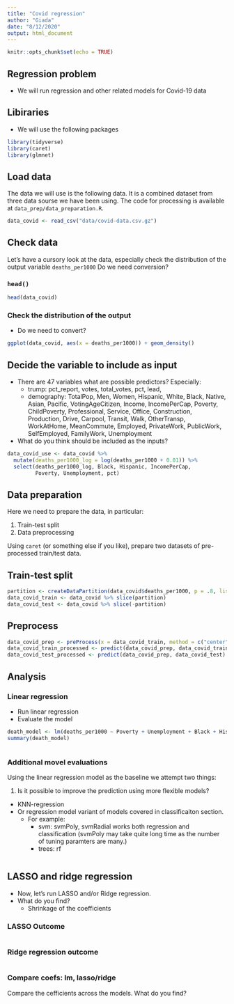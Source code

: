 ```yaml
---
title: "Covid regression"
author: "Giada"
date: "8/12/2020"
output: html_document
---
```


```r
knitr::opts_chunk$set(echo = TRUE)
```

## Regression problem

- We will run regression and other related models for Covid-19 data

## Libiraries

- We will use the following packages

```r
library(tidyverse)
library(caret)
library(glmnet)
```

## Load data

The data we will use is the following data. It is a combined dataset from three data sourse we have been using. The code for processing is available at `data_prep/data_preparation.R`.

```r
data_covid <- read_csv("data/covid-data.csv.gz") 
```


## Check data

Let's have a cursory look at the data, especially check the distribution of the output variable `deaths_per1000` Do we need conversion?

### `head()`

```r
head(data_covid)
```

### Check the distribution of the output

- Do we need to convert?

```r
ggplot(data_covid, aes(x = deaths_per1000)) + geom_density() 
```


## Decide the variable to include as input

- There are 47 variables what are possible predictors? Especially:
  - trump: pct_report, votes, total_votes, pct, lead, 
  - demography: TotalPop, Men, Women, Hispanic, White, Black, Native, Asian, Pacific, VotingAgeCitizen, Income, IncomePerCap, Poverty, ChildPoverty, Professional, Service, Office, Construction, Production, Drive, Carpool, Transit, Walk, OtherTransp, WorkAtHome, MeanCommute, Employed, PrivateWork, PublicWork, SelfEmployed, FamilyWork, Unemployment
- What do you think should be included as the inputs?


```r
data_covid_use <- data_covid %>%
  mutate(deaths_per1000_log = log(deaths_per1000 + 0.01)) %>%
  select(deaths_per1000_log, Black, Hispanic, IncomePerCap,
         Poverty, Unemployment, pct)
```

## Data preparation

Here we need to prepare the data, in particular:

1. Train-test split
2. Data preprocessing

Using `caret` (or something else if you like), prepare two datasets of pre-processed train/test data.

## Train-test split

```r
partition <- createDataPartition(data_covid$deaths_per1000, p = .8, list = F)
data_covid_train <- data_covid %>% slice(partition)
data_covid_test <- data_covid %>% slice(-partition)
```

## Preprocess

```r
data_covid_prep <- preProcess(x = data_covid_train, method = c("center", "scale"))
data_covid_train_processed <- predict(data_covid_prep, data_covid_train)
data_covid_test_processed <- predict(data_covid_prep, data_covid_test)
```


## Analysis

### Linear regression

- Run linear regression 
- Evaluate the model

```r
death_model <- lm(deaths_per1000 ~ Poverty + Unemployment + Black + Hispanic + IncomePerCap, data=data_covid_train_processed)
summary(death_model)
```
```r

```

### Additional movel evaluations

Using the linear regression model as the baseline we attempt two things:

1. Is it possible to improve the prediction using more flexible models?
  - KNN-regression
  - Or regression model variant of models covered in classificaiton section. 
    - For example:
      - svm: svmPoly, svmRadial works both regression and classification (svmPoly may take quite long time as the number of tuning paramters are many.)
      - trees: rf
      

```r

```

## LASSO and ridge regression

- Now, let's run LASSO and/or Ridge regression. 
- What do you find? 
  - Shrinkage of the coefficients


### LASSO Outcome

```r

```



### Ridge regression outcome

```r


```


### Compare coefs: lm, lasso/ridge

Compare the cefficients across the models. What do you find?

```r

  

```